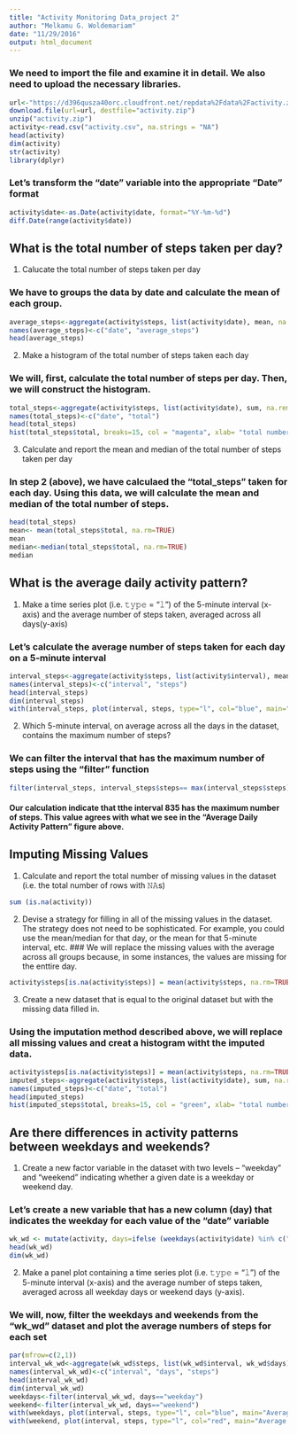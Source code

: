 ```yaml
---
title: "Activity Monitoring Data_project 2"
author: "Melkamu G. Woldemariam"
date: "11/29/2016"
output: html_document
---
```


### We need to import the file and examine it in detail. We also need to upload the necessary libraries.
```r
url<-"https://d396qusza40orc.cloudfront.net/repdata%2Fdata%2Factivity.zip"
download.file(url=url, destfile="activity.zip")
unzip("activity.zip")
activity<-read.csv("activity.csv", na.strings = "NA")
head(activity)
dim(activity)
str(activity)
library(dplyr)
```

### Let's transform the "date" variable into the appropriate "Date" format
```r
activity$date<-as.Date(activity$date, format="%Y-%m-%d")
diff.Date(range(activity$date))
```

## What is the total number of steps taken per day?

1. Calucate the total number of steps taken per day

### We have to groups the data by date and calculate the mean of each group. 
```r
average_steps<-aggregate(activity$steps, list(activity$date), mean, na.omit=TRUE, simplify=TRUE)
names(average_steps)<-c("date", "average_steps")
head(average_steps)
```

2. Make a histogram of the total number of steps taken each day

### We will, first, calculate the total number of steps per day. Then, we will construct the histogram. 

```r
total_steps<-aggregate(activity$steps, list(activity$date), sum, na.remove=TRUE, simplify=TRUE)
names(total_steps)<-c("date", "total")
head(total_steps)
hist(total_steps$total, breaks=15, col = "magenta", xlab= "total number of steps", main= "Histogram of total number of steps per day", col.main= "blue")
```

3. Calculate and report the mean and median of the total number of steps taken per day

### In step 2 (above), we have calculaed the "total_steps" taken for each day. Using this data, we will calculate the mean and median of the total number of steps. 

```r
head(total_steps)
mean<- mean(total_steps$total, na.rm=TRUE)
mean
median<-median(total_steps$total, na.rm=TRUE)
median
```

## What is the average daily activity pattern?
1. Make a time series plot (i.e. 𝚝𝚢𝚙𝚎 = "𝚕") of the 5-minute interval (x-axis) and the average number of steps taken, averaged across all days(y-axis)

### Let's calculate the average number of steps taken for each day on a 5-minute interval
```r
interval_steps<-aggregate(activity$steps, list(activity$interval), mean, na.rm=TRUE, simplify=TRUE)
names(interval_steps)<-c("interval", "steps")
head(interval_steps)
dim(interval_steps)
with(interval_steps, plot(interval, steps, type="l", col="blue", main="Average Daily Activity Pattern"))
```

2. Which 5-minute interval, on average across all the days in the dataset, contains the maximum number of steps?

### We can filter the interval that has the maximum number of steps using the "filter" function
```r
filter(interval_steps, interval_steps$steps== max(interval_steps$steps))
```

#### Our calculation indicate that tthe interval 835 has the maximum number of steps. This value agrees with what we see in the "Average Daily Activity Pattern" figure above.

## Imputing Missing Values

1. Calculate and report the total number of missing values in the dataset (i.e. the total number of rows with 𝙽𝙰s)
```r
sum (is.na(activity))
```

2. Devise a strategy for filling in all of the missing values in the dataset. The strategy does not need to be sophisticated. For example, you could use the mean/median for that day, or the mean for that 5-minute interval, etc.
### We will replace the missing values with the average across all groups because, in some instances, the values are missing for the enttire day. 
```r
activity$steps[is.na(activity$steps)] = mean(activity$steps, na.rm=TRUE)
```

3. Create a new dataset that is equal to the original dataset but with the missing data filled in.

### Using the imputation method described above, we will replace all missing values and creat a histogram witht the imputed data. 
```r
activity$steps[is.na(activity$steps)] = mean(activity$steps, na.rm=TRUE)
imputed_steps<-aggregate(activity$steps, list(activity$date), sum, na.remove=TRUE, simplify=TRUE)
names(imputed_steps)<-c("date", "total")
head(imputed_steps)
hist(imputed_steps$total, breaks=15, col = "green", xlab= "total number of steps (imputed)", main= "Histogram of total number of steps per day", col.main= "magenta")
```
## Are there differences in activity patterns between weekdays and weekends?
1. Create a new factor variable in the dataset with two levels – “weekday” and “weekend” indicating whether a given date is a weekday or weekend day.

### Let's create a new variable that has a new column (day) that indicates the weekday for each value of the "date" variable

```r
wk_wd <- mutate(activity, days=ifelse (weekdays(activity$date) %in% c("Monday", "Tuesday", "Wednesday", "Thursday", "Friday"), "weekday", "weekend"))
head(wk_wd)
dim(wk_wd)
```

2. Make a panel plot containing a time series plot (i.e. 𝚝𝚢𝚙𝚎 = "𝚕") of the 5-minute interval (x-axis) and the average number of steps taken, averaged across all weekday days or weekend days (y-axis). 

### We will, now, filter the weekdays and weekends from the "wk_wd" dataset and plot the average numbers of steps for each set

```r
par(mfrow=c(2,1))
interval_wk_wd<-aggregate(wk_wd$steps, list(wk_wd$interval, wk_wd$days), mean, na.rm=TRUE, simplify=TRUE)
names(interval_wk_wd)<-c("interval", "days", "steps")
head(interval_wk_wd)
dim(interval_wk_wd)
weekdays<-filter(interval_wk_wd, days=="weekday")
weekend<-filter(interval_wk_wd, days=="weekend")
with(weekdays, plot(interval, steps, type="l", col="blue", main="Average Activity Pattern on Weekdays"))
with(weekend, plot(interval, steps, type="l", col="red", main="Average Activity Pattern on Weekends"))
```
